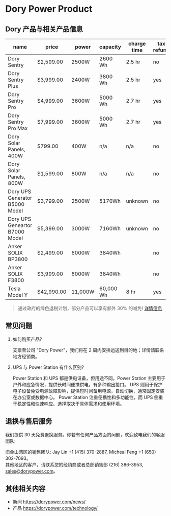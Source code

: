 # Dory Power Product

## Dory 产品与相关产品信息

| name                           | price      | power   | capacity  | charge time | tax refund |
| ------------------------------ | ---------- | ------- | --------- | ----------- | ---------- |
| Dory Sentry                    | $2,599.00  | 2500W   | 2600 Wh   | 2.5 hr      | no         |
| Dory Sentry Plus               | $3,999.00  | 2400W   | 3800 Wh   | 2.5 hr      | yes        |
| Dory Sentry Pro                | $4,999.00  | 3600W   | 5000 Wh   | 2.7 hr      | yes        |
| Dory Sentry Pro Max            | $7,999.00  | 3600W   | 5000 Wh   | 2.7 hr      | yes        |
| Dory Solar Panels, 400W        | $799.00    | 400W    | n/a       | n/a         | no         |
| Dory Solar Panels, 800W        | $1,599.00  | 800W    | n/a       | n/a         | no         |
| Dory UPS Generator B5000 Model | $3,799.00  | 2500W   | 5170Wh    | unknown     | no         |
| Dory UPS Geneartor B7000 Model | $5,399.00  | 3000W   | 7160Wh    | unknown     | no         |
| Anker SOLIX BP3800             | $2,499.00  | 6000W   | 3840Wh    |             | no         |
| Anker SOLIX F3800              | $3,999.00  | 6000W   | 3840Wh    |             | no         |
| Tesla Model Y                  | $42,990.00 | 11,000W | 60,000 Wh | 8 hr        | yes        |

> 通过政府的绿色退税计划，部分产品可以享有额外 30% 的减免! [详情信息](https://kdhciddmbip.typeform.com/to/xuOBknLI)

## 常见问题

1. 如何购买产品?

   支票至公司 "Dory Power"，我们将在 2 周内安排运送到目的地；详情请联系地方经销商。

2. UPS 与 Power Station 有什么区别?

   Power Station 和 UPS 都是供电设备，但用途不同。Power Station 主要用于户外和应急情况，提供长时间便携供电，有多种输出接口。
   UPS 则用于保护电子设备免受电源故障影响，提供短时间备用电源，自动切换，通常固定安装在办公室或数据中心。
   Power Station 注重便携性和多功能性，而 UPS 侧重于稳定性和快速响应。选择取决于具体需求和使用环境。

## 退换与售后服务

我们提供 30 天免费退换服务。你若有任何产品方面的问题，欢迎致电我们的客服团队:

旧金山湾区的销售团队: Jay Lin +1 (415) 370-2887, Micheal Feng +1 (650) 302-7093。  
其他地区的客户，请联系您的经销商或者总部销售部 (216) 386-3953, [sales@dorypower.com](mailto:sales@dorypower.com)。

## 其他相关内容

- 新闻 https://dorypower.com/news/
- 产品 https://dorypower.com/technology/
